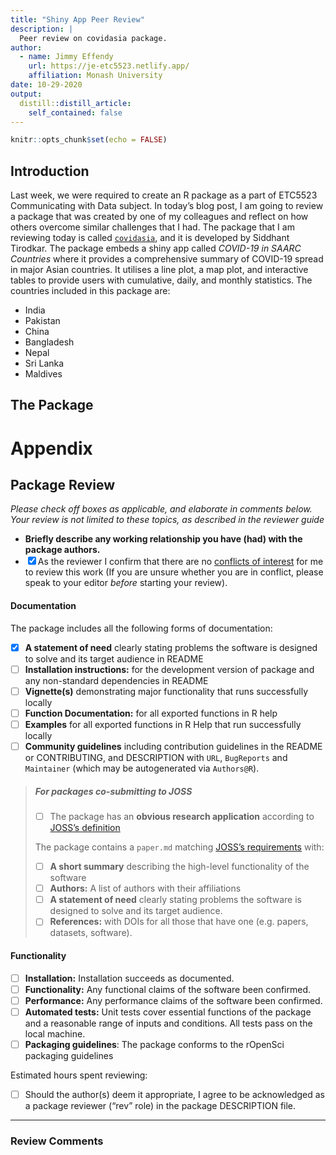 ```yaml
---
title: "Shiny App Peer Review"
description: |
  Peer review on covidasia package.
author:
  - name: Jimmy Effendy 
    url: https://je-etc5523.netlify.app/
    affiliation: Monash University
date: 10-29-2020
output:
  distill::distill_article:
    self_contained: false
---
```


```r
knitr::opts_chunk$set(echo = FALSE)
```

## Introduction

Last week, we were required to create an R package as a part of
ETC5523 Communicating with Data subject. In today's blog post, 
I am going to review a package that was created by one of my 
colleagues and reflect on how others overcome similar challenges
that I had. The package that I am reviewing today is called 
[`covidasia`](https://github.com/etc5523-2020/r-package-assessment-Siddhant-96),
and it is developed by Siddhant Tirodkar. The package embeds a shiny app called 
*COVID-19 in SAARC Countries* where it  provides a comprehensive summary of 
COVID-19 spread in major Asian countries. It utilises a line plot, 
a map plot, and interactive tables to provide users with cumulative, 
daily, and monthly statistics. The countries included in this package are:

* India
* Pakistan
* China
* Bangladesh
* Nepal
* Sri Lanka
* Maldives

## The Package

# Appendix

## Package Review

*Please check off boxes as applicable, and elaborate in comments below.  Your review is not limited to these topics, as described in the reviewer guide*

- **Briefly describe any working relationship you have (had) with the package authors.**
- [x] As the reviewer I confirm that there are no [conflicts of interest](https://devguide.ropensci.org/policies.html#coi) for me to review this work (If you are unsure whether you are in conflict, please speak to your editor _before_ starting your review).

#### Documentation

The package includes all the following forms of documentation:

- [x] **A statement of need** clearly stating problems the software is designed to solve and its target audience in README
- [ ] **Installation instructions:** for the development version of package and any non-standard dependencies in README
- [ ] **Vignette(s)** demonstrating major functionality that runs successfully locally
- [ ] **Function Documentation:** for all exported functions in R help
- [ ] **Examples** for all exported functions in R Help that run successfully locally
- [ ] **Community guidelines** including contribution guidelines in the README or CONTRIBUTING, and DESCRIPTION with `URL`, `BugReports` and `Maintainer` (which may be autogenerated via `Authors@R`).

>##### For packages co-submitting to JOSS
>
>- [ ] The package has an **obvious research application** according to [JOSS's definition](https://joss.theoj.org/about#submission_requirements)
>
>The package contains a `paper.md` matching [JOSS's requirements](https://joss.theoj.org/about#paper_structure) with:
>
>- [ ] **A short summary** describing the high-level functionality of the software
>- [ ] **Authors:**  A list of authors with their affiliations
>- [ ] **A statement of need** clearly stating problems the software is designed to solve and its target audience.
>- [ ] **References:** with DOIs for all those that have one (e.g. papers, datasets, software).

#### Functionality

- [ ] **Installation:** Installation succeeds as documented.
- [ ] **Functionality:** Any functional claims of the software been confirmed.
- [ ] **Performance:** Any performance claims of the software been confirmed.
- [ ] **Automated tests:** Unit tests cover essential functions of the package
   and a reasonable range of inputs and conditions. All tests pass on the local machine.
- [ ] **Packaging guidelines**: The package conforms to the rOpenSci packaging guidelines

Estimated hours spent reviewing:

- [ ] Should the author(s) deem it appropriate, I agree to be acknowledged as a package reviewer ("rev" role) in the package DESCRIPTION file.

---

### Review Comments

